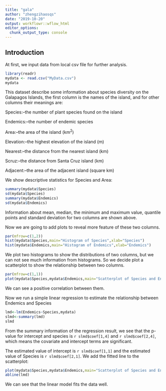 ```yaml
---
title: "gala"
author: "zhengzihaosqs"
date: "2019-10-20"
output: workflowr::wflow_html
editor_options:
  chunk_output_type: console
---
```


## Introduction

At first, we input data from local csv file for further analysis.

```r
library(readr)
mydata <- read.csv("MyData.csv")
mydata
```

This dataset describe some information about species diversity on the Galapagos Islands, the first column is the names of the island, and for other columns their meanings are: 

Species:--the number of plant species found on the island

Endemics:--the number of endemic species

Area:--the area of the island (km$^2$)

Elevation:--the highest elevation of the island (m)

Nearest:--the distance from the nearest island (km)

Scruz:--the distance from Santa Cruz island (km)

Adjacent:--the area of the adjacent island (square km)

We show descriptive statistics for Species and Area:

```r
summary(mydata$Species)
sd(mydata$Species)
summary(mydata$Endemics)
sd(mydata$Endemics)
```

Information about mean, median, the minimum and maximum value, quantile points and standard deviation for two columns are shown above.

Now we are going to add plots to reveal more feature of these two columns.

```r
par(mfrow=c(1,2))
hist(mydata$Species,main="Histogram of Species",xlab="Species")
hist(mydata$Endemics,main="Histogram of Endemics",xlab="Endemics")
```

We plot two histograms to show the distributions of two columns, but we can not see much information from histograms. So we decide plot a scatterplot to show the relationship between two columns.

```r
par(mfrow=c(1,1))
plot(mydata$Species,mydata$Endemics,main="Scatterplot of Species and Endemics",xlab="Species",ylab="Endemics")
```

We can see a positive correlation between them.

Now we run a simple linear regression to estimate the relationship between Endemics and Species

```r
lmd<-lm(Endemics~Species,mydata)
slmd<-summary(lmd)
slmd
```

From the summary information of the regression result, we see that the p-value for intercept and species is `r slmd$coef[1,4]` and `r slmd$coef[2,4]`, which means the covariate and intercept terms are significant. 

The estimated value of intercept is `r slmd$coef[1,1]` and the estimated value of Species is `r slmd$coef[2,1]`. We add the fitted line to the scatterplot:

```r
plot(mydata$Species,mydata$Endemics,main="Scatterplot of Species and Endemics")
abline(lmd)
```

We can see that the linear model fits the data well.
